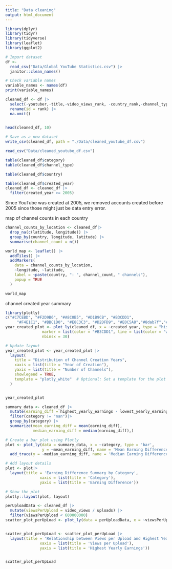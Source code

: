 ```yaml
---
title: "Data cleaning"
output: html_document
---
```


```r
library(dplyr)
library(tidyr)
library(tidyverse)
library(leaflet)
library(ggplot2)

# Import dataset
df <-
  read_csv("Data/Global YouTube Statistics.csv") |>
  janitor::clean_names()

# Check variable names 
variable_names <- names(df)
print(variable_names)

cleaned_df <- df |>
  select(-youtuber,-title,-video_views_rank, -country_rank,-channel_type_rank, -created_month, -created_date, -gross_tertiary_education_enrollment_percent, -unemployment_rate, -urban_population) |> 
  rename(id = rank) |>
  na.omit()
  

head(cleaned_df, 10)

# Save as a new dataset
write_csv(cleaned_df, path = "./Data/cleaned_youtube_df.csv")

read_csv("Data/cleaned_youtube_df.csv")

```

```r
table(cleaned_df$category)
table(cleaned_df$channel_type)
```

```r
table(cleaned_df$country)
```
```r
table(cleaned_df$created_year)
cleaned_df <- cleaned_df |>
  filter(created_year >= 2005)
```
Since YouTube was created at 2005, we removed accounts created before 2005 since those might just be data entry error.

map of channel counts in each country
```r
channel_counts_by_location <- cleaned_df|>
  drop_na(c(latitude, longitude)) |>
  group_by(country, longitude, latitude) |>
  summarise(channel_count = n())

world_map <- leaflet() |>
  addTiles() |>
  addMarkers(
    data = channel_counts_by_location,
    ~longitude, ~latitude,
    label = ~paste(country, ": ", channel_count, " channels"),
    popup = TRUE
  )

world_map
```

channel created year summary
```r
library(plotly)
c("#C7CEBD", "#F2D9B6", "#A8C0B5", "#D1B9CB", "#B3CDD1",
     "#F4E1C1", "#BBC1D0", "#E8C3C3", "#D2DFD9", "#E0C5A8","#8dab7f","#6b8e23")
year_created_plot <- plot_ly(cleaned_df, x = ~created_year, type = "histogram", 
                marker = list(color = "#B3CDD1", line = list(color = "white", width = 1)),
                nbinsx = 30)

# Update layout
year_created_plot <- year_created_plot |>
  layout(
    title = "Distribution of Channel Creation Years",
    xaxis = list(title = "Year of Creation"),
    yaxis = list(title = "Number of Channels"),
    showlegend = TRUE,
    template = "plotly_white"  # Optional: Set a template for the plot
  )


year_created_plot
```


```r
summary_data <- cleaned_df |>
  mutate(earning_diff = highest_yearly_earnings - lowest_yearly_earnings)|>
  filter(category != "nan")|>
  group_by(category) |>
  summarize(mean_earning_diff = mean(earning_diff),
            median_earning_diff = median(earning_diff),)

# Create a bar plot using Plotly
plot <- plot_ly(data = summary_data, x = ~category, type = 'bar',
                y = ~mean_earning_diff, name = 'Mean Earning Difference',marker = list(color = "#F4E1C1")) %>%
  add_trace(y = ~median_earning_diff, name = 'Median Earning Difference', marker = list(color = "#C7CEBD"))

# Add layout details
plot <- plot|>
  layout(title = 'Earning Difference Summary by Category',
               xaxis = list(title = 'Category'),
               yaxis = list(title = 'Earning Difference'))

# Show the plot
plotly::layout(plot, layout)
```

```r
perUploadData <- cleaned_df |>
  mutate(viewsPerUpload = video_views / uploads) |>
  filter(viewsPerUpload < 600000000)
scatter_plot_perUpLoad <- plot_ly(data = perUploadData, x = ~viewsPerUpload, y = ~highest_yearly_earnings, mode = 'markers')


scatter_plot_perUpLoad <- scatter_plot_perUpLoad |>
  layout(title = 'Relationship between Views per Upload and Highest Yearly Earning',
               xaxis = list(title = 'Views per Upload'),
               yaxis = list(title = 'Highest Yearly Earnings'))


scatter_plot_perUpLoad
```


